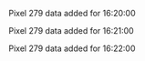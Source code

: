 Pixel 279 data added for 16:20:00

Pixel 279 data added for 16:21:00

Pixel 279 data added for 16:22:00

